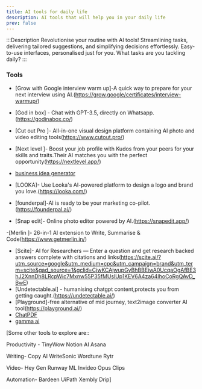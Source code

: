 ```yaml
---
title: AI tools for daily life
description: AI tools that will help you in your daily life
prev: false
---
```


:::Description
Revolutionise your routine with AI tools! Streamlining tasks, delivering tailored suggestions, and simplifying decisions effortlessly. Easy-to-use interfaces, personalised just for you. What tasks are you tackling daily?
:::

### Tools
- [Grow with Google interview warm up]-A quick way to prepare for your next interview using AI.(https://grow.google/certificates/interview-warmup/)
- [God in box] - Chat with GPT-3.5, directly on Whatsapp.(https://godinabox.co/)
- [Cut out Pro ]- All-in-one visual design platform containing AI photo and video editing tools(https://www.cutout.pro/)
- [Next level ]- Boost your job profile with Kudos from your peers for your skills and traits.Their AI matches you with the perfect opportunity(https://nextlevel.app/)

- [business idea generator](https://howtostartanllc.com/business-ideas/business-ideas-tool )
- [LOOKA]- Use Looka's AI-powered platform to design a logo and brand you love.(https://looka.com/)
- [founderpal]-AI is ready to be your marketing co-pilot.(https://founderpal.ai/)
- [Snap edit]- Online photo editor powered by AI.(https://snapedit.app/)

-[Merlin ]- 26-in-1 AI extension to Write, Summarise & Code(https://www.getmerlin.in/)
- [Scite]- AI for Researchers — Enter a question and get research backed answers complete with citations and links(https://scite.ai/?utm_source=google&utm_medium=cpc&utm_campaign=brand&utm_term=scite&gad_source=1&gclid=CjwKCAjwupGyBhBBEiwA0UcqaOgAfBE3hJ2XnnDh8LRcpWic7Mxnw55P35fMUslUp1KEV6A4za64IhoCoRgQAvD_BwE)
- [Undetectable.ai] - humanising chatgpt content,protects you from getting caught.(https://undetectable.ai/)
- [Playground]-free alternative of mid journey, text2image converter AI tool(https://playground.ai/)
- [ChatPDF](https://www.chatpdf.com/?via=tam&gad_source=1&gclid=CjwKCAjwupGyBhBBEiwA0UcqaCvd3uqJ_qTC6jOK2prFQnI64JZ4KH6rTrMm-F7TD20mqJccHqtUHxoC-mEQAvD_BwE)
- [gamma ai](https://gamma.ai/)

[﻿Some other tools to explore are::

Productivity -
TinyWow
 Notion AI
 Asana


Writing-
Copy AI
WriteSonic
Wordtune
Rytr

Video-
Hey Gen
 Runway ML
 Invideo 
Opus Clips

Automation-
Bardeen
UiPath
Xembly
Drip]
